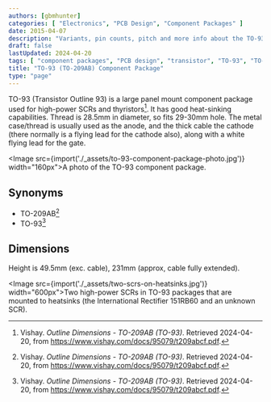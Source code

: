 ```yaml
---
authors: [gbmhunter]
categories: [ "Electronics", "PCB Design", "Component Packages" ]
date: 2015-04-07
description: "Variants, pin counts, pitch and more info about the TO-93 component package."
draft: false
lastUpdated: 2024-04-20
tags: [ "component packages", "PCB design", "transistor", "TO-93", "TO-209AB", "SCR", "thyristor" ]
title: "TO-93 (TO-209AB) Component Package"
type: "page"
---
```



TO-93 (Transistor Outline 93) is a large panel mount component package used for high-power SCRs and thyristors[^vishay-to-209ab-to-93]. It has good heat-sinking capabilities. Thread is 28.5mm in diameter, so fits 29-30mm hole. The metal case/thread is usually used as the anode, and the thick cable the cathode (there normally is a flying lead for the cathode also), along with a white flying lead for the gate.

<Image src={import('./_assets/to-93-component-package-photo.jpg')} width="160px">A photo of the TO-93 component package.</Image>

## Synonyms

* TO-209AB[^vishay-to-209ab-to-93]
* TO-93[^vishay-to-209ab-to-93]

## Dimensions

Height is 49.5mm (exc. cable), 231mm (approx, cable fully extended).

<Image src={import('./_assets/two-scrs-on-heatsinks.jpg')} width="600px">Two high-power SCRs in TO-93 packages that are mounted to heatsinks (the International Rectifier 151RB60 and an unknown SCR).</Image>

[^vishay-to-209ab-to-93]: Vishay. _Outline Dimensions - TO-209AB (TO-93)_. Retrieved 2024-04-20, from https://www.vishay.com/docs/95079/t209abcf.pdf.
